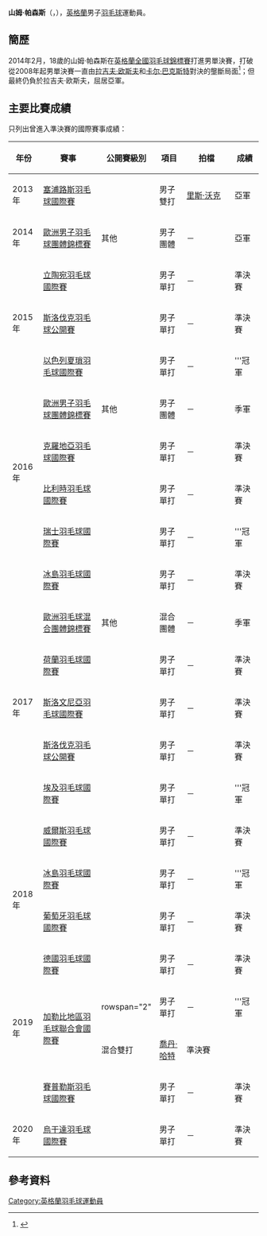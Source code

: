 {{noteTA|G1=Badminton
|1=zh-cn:考文垂;zh-hk:高雲地利;zh-tw:科芬特里
}}
{{Infobox 羽球選手
| playername              = 山姆·帕森斯<br/>{{lang|en|Sam Parsons}}
| image                   = 
| size                    = 
| caption                 = 
| birth_name              = 
| date_of_birth           = {{birth_date_and_age|1995|8|23}}
| place_of_birth          = {{ENG}}[[考文垂|考文垂]]<ref name="England">{{cite web|title=Performance - Team England - ENGLAND JUNIORS|url=http://www.badmintonengland.co.uk/show_person.asp?itemid=4501&itemTitle=Sam+Parsons&section=4170&sectionTitle=ENGLAND+JUNIORS#.U2x00YGSzIs|publisher=Badminton England|deadurl=yes|archiveurl=https://web.archive.org/web/20140513011334/http://www.badmintonengland.co.uk/show_person.asp?itemid=4501&itemTitle=Sam+Parsons&section=4170&sectionTitle=ENGLAND+JUNIORS#.U2x00YGSzIs|archivedate=2014-05-13}}</ref>
| height                  = 
| weight                  = 
| event                   = 男子單打、男子雙打、混合雙打
| country                 = {{ENG}}
| years_started           = 
| handedness              = 
| coach                   = 
| highest_ranking         = 第214位（男單）
| date_of_highest_ranking = 2014年4月10日<ref name="ranking">[http://bwfcontent.tournamentsoftware.com/ranking/player.aspx?id=6871&player=283430 BWF World Ranking - Ranking of Sam PARSONS (90842)] {{Wayback|url=http://bwfcontent.tournamentsoftware.com/ranking/player.aspx?id=6871&player=283430 |date=20181001142733 }}{{en}}</ref>
| current_ranking         = 第219位（男單）<br/>第458位（男雙-[[James_Lauder|Lauder]]）<br/>第617位（男雙-[[迈克尔·罗伊|罗伊]]）<br/>第1282位（混雙-[[Megan_Richardson|Richardson]]）
| date_of_current_ranking = 2014年5月8日 <ref>[http://bwfcontent.tournamentsoftware.com/ranking/category.aspx?id=6871&category=472 BWF World Ranking - BWF世界排名榜 (5/8/2014) - Men's singles] {{Wayback|url=http://bwfcontent.tournamentsoftware.com/ranking/category.aspx?id=6871&category=472 |date=20181001141315 }}{{en}}</ref><ref>[http://bwfcontent.tournamentsoftware.com/ranking/category.aspx?id=6871&category=474 BWF World Ranking - BWF世界排名榜 (5/8/2014) - Men's doubles] {{Wayback|url=http://bwfcontent.tournamentsoftware.com/ranking/category.aspx?id=6871&category=474 |date=20181001145301 }}{{en}}</ref><ref>[http://bwfcontent.tournamentsoftware.com/ranking/category.aspx?id=6871&category=476 BWF World Ranking - BWF世界排名榜 (5/8/2014) - Mixed doubles] {{Wayback|url=http://bwfcontent.tournamentsoftware.com/ranking/category.aspx?id=6871&category=476 |date=20181001144508 }}{{en}}</ref>
| played                  = 35勝–26負（男單）<br/>17勝–19負（男雙）<br/>6勝–8負（混雙）
| titles                  = 
| bwf_profile             = 030F7745-66F9-4B2D-8665-BF574E8690E1
| bwf_id                  = 90842
| updated                 = 2014年5月1日
}}
{{MedalTableTop}}
{{MedalSport | 男子[[羽毛球|羽毛球]]}}
{{MedalCountry | {{ENG}}}}
{{MedalCompetition | [[歐洲羽毛球混合團體錦標賽|歐洲羽毛球混合團體錦標賽]]}}
{{MedalBronze| [[2017年歐洲羽毛球混合團體錦標賽|2017年 盧賓]] | 混合團體 }}
{{MedalCompetition | [[歐洲男女子羽毛球團體錦標賽|歐洲男女子羽毛球團體錦標賽]]}}
{{MedalSilver| [[2014年歐洲男子羽毛球團體錦標賽|2014年 巴塞爾]] | 男子團體 }}
{{MedalBronze| [[2016年歐洲男子羽毛球團體錦標賽|2016年 喀山]] | 男子團體 }}
{{MedalBottom}}
'''山姆·帕森斯'''（{{lang-en|'''Sam Parsons'''}}，{{bd|1995年|8月23日|}}），[[英格蘭|英格蘭]]男子[[羽毛球|羽毛球]]運動員。

==簡歷==
2014年2月，18歲的山姆·帕森斯在[[2014年英格蘭全國羽毛球錦標賽|英格蘭全國羽毛球錦標賽]]打進男單決賽，打破從2008年起男單決賽一直由[[拉吉夫·欧斯夫|拉吉夫·欧斯夫]]和[[卡尔·巴克斯特|卡尔·巴克斯特]]對決的壟斷局面<ref>{{cite news|title=Watch: Sam Parsons makes his mark at English National Championships|url=http://www.coventrytelegraph.net/sport/other-sport/watch-sam-parsons-makes-mark-6694048|newspaper=Coventry Telegraph|date=2014-02-11|accessdate=2014-05-09|archive-date=2014-05-13|archive-url=https://web.archive.org/web/20140513011056/http://www.coventrytelegraph.net/sport/other-sport/watch-sam-parsons-makes-mark-6694048|dead-url=no}}{{en}}</ref>；但最終仍負於拉吉夫·欧斯夫，屈居亞軍。

==主要比賽成績==
只列出曾進入準決賽的國際賽事成績：
{| class=wikitable style="text-align:center; font-size:small;" 
!width="50"|年份
!width="180"|賽事
!width="80"|公開賽級別
!width="60"|項目
!width="140"|拍檔
!width="50"|成績
|-
!rowspan="1"|2013年
|[[2013年塞浦路斯羽毛球國際賽|塞浦路斯羽毛球國際賽]]
|{{BWFIS}}
|男子雙打
|[[里斯·沃克|里斯·沃克]]
|bgcolor="silver"|亞軍
|-
!rowspan="1"|2014年
|[[2014年歐洲男子羽毛球團體錦標賽|歐洲男子羽毛球團體錦標賽]]
|其他
|男子團體
|－
|bgcolor="silver"|亞軍
|-
!rowspan="3"|2015年
|[[2015年立陶宛羽毛球國際賽|立陶宛羽毛球國際賽]]
|{{BWFFS}}
|男子單打
|－
|bgcolor="#b8860b"|準決賽
|-
|[[2015年斯洛伐克羽毛球公開賽|斯洛伐克羽毛球公開賽]]
|{{BWFFS}}
|男子單打
|－
|bgcolor="#b8860b"|準決賽
|-
|[[2015年以色列夏瑣羽毛球國際賽|以色列夏瑣羽毛球國際賽]]
|{{BWFFS}}
|男子單打
|－
|bgcolor="gold"|'''冠軍
|-
!rowspan="4"|2016年
|[[2016年歐洲男子羽毛球團體錦標賽|歐洲男子羽毛球團體錦標賽]]
|其他
|男子團體
|－
|bgcolor="#b8860b"|季軍
|-
|[[2016年克羅地亞羽毛球國際賽|克羅地亞羽毛球國際賽]]
|{{BWFFS}}
|男子單打
|－
|bgcolor="#b8860b"|準決賽
|-
|[[2016年比利時羽毛球國際賽|比利時羽毛球國際賽]]
|{{BWFIC}}
|男子單打
|－
|bgcolor="#b8860b"|準決賽
|-
|[[2016年瑞士羽毛球國際賽|瑞士羽毛球國際賽]]
|{{BWFIS}}
|男子單打
|－
|bgcolor="gold"|'''冠軍
|-
!rowspan="7"|2017年
|[[2017年冰島羽毛球國際賽|冰島羽毛球國際賽]]
|{{BWFIS}}
|男子單打
|－
|bgcolor="#b8860b"|準決賽
|-
|[[2017年歐洲羽毛球混合團體錦標賽|歐洲羽毛球混合團體錦標賽]]
|其他
|混合團體
|－
|bgcolor="#b8860b"|季軍
|-
|[[2017年荷蘭羽毛球國際賽|荷蘭羽毛球國際賽]]
|{{BWFIS}}
|男子單打
|－
|bgcolor="#b8860b"|準決賽
|-
|[[2017年斯洛文尼亞羽毛球國際賽|斯洛文尼亞羽毛球國際賽]]
|{{BWFIS}}
|男子單打
|－
|bgcolor="#b8860b"|準決賽
|-
|[[2017年斯洛伐克羽毛球公開賽|斯洛伐克羽毛球公開賽]]
|{{BWFFS}}
|男子單打
|－
|bgcolor="#b8860b"|準決賽
|-
|[[2017年埃及羽毛球國際賽|埃及羽毛球國際賽]]
|{{BWFIS}}
|男子單打
|－
|bgcolor="gold"|'''冠軍
|-
|[[2017年威爾斯羽毛球國際賽|威爾斯羽毛球國際賽]]
|{{BWFFS}}
|男子單打
|－
|bgcolor="#b8860b"|準決賽
|-
!rowspan="2"|2018年
|[[2018年冰島羽毛球國際賽|冰島羽毛球國際賽]]
|{{BWFIS}}
|男子單打
|－
|bgcolor="gold"|'''冠軍
|-
|[[2018年葡萄牙羽毛球國際賽|葡萄牙羽毛球國際賽]]
|{{BWFIS}}
|男子單打
|－
|bgcolor="#b8860b"|準決賽
|-
!rowspan="4"|2019年
|[[2019年德國羽毛球國際賽|德國羽毛球國際賽]]
|{{BWFFS}}
|男子單打
|－
|bgcolor="#b8860b"|準決賽
|-
|rowspan="2"|[[2019年加勒比地區羽毛球聯合會國際賽|加勒比地區羽毛球聯合會國際賽]]
|rowspan="2" {{BWFIS}}
|男子單打
|－
|bgcolor="gold"|'''冠軍
|-
|混合雙打
|{{flagicon|WAL}} [[喬丹·哈特|喬丹·哈特]]
|bgcolor="#b8860b"|準決賽
|-
|[https://bwf.tournamentsoftware.com/sport/winners.aspx?id=C565943D-7F91-4D4E-8C11-29AE94C25F91 賽普勒斯羽毛球國際賽]
|{{BWFFS}}
|男子單打
|－
|bgcolor="#b8860b"|準決賽
|-
!rowspan="1"|2020年
|[[2020年烏干達羽毛球國際賽|烏干達羽毛球國際賽]]
|{{BWFIS}}
|男子單打
|－
|bgcolor="#b8860b"|準決賽
|}
{{BWF賽事級別索引}}

==參考資料==
{{Reflist}}

{{DEFAULTSORT:Parsons, Sam}}
[[Category:英格蘭羽毛球運動員|Category:英格蘭羽毛球運動員]]